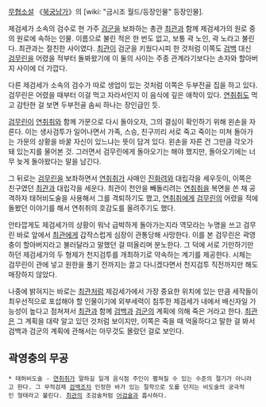 [[무협소설]] 《[[북궁남가]]》의 [wiki: "금시조 월드/등장인물" 등장인물].

제검세가 소속의 검수로 현 가주 [[검군]]을 보좌하는 총관 [[최관]]과 함께 제검세가의 원로 중의 원로에 속하는 인물. 이름으로 불린 적은 한 번도 없고, 보통 곽 노인, 곽 노라고 불린다. 최관과는 절친한 사이였다. [[최관]]이 검군을 키웠다시피 한 것처럼 이쪽도 [[검백]] 대신 [[검무린]]을 어렸을 적부터 돌봐왔기에 이 둘의 사이는 주종 관계라기보다는 손자와 할아버지 사이에 더 가깝다.

다른 제검세가 소속의 검수가 따로 생업이 있는 것처럼 이쪽은 두부전골 집을 하고 있다. 검무린은 어렸을 때부터 이걸 먹고 자라서인지 이 음식에 깊은 애착이 있다. [[연취취]]도 먹고 감탄한 걸 보면 두부전골 솜씨 하나는 장인급인 듯.

[[검무린]]이 [[연취취]]와 함께 가문으로 다시 돌아오자, 그의 결심이 확인하기 위해 왼손을 자른다. 이는 생사검투가 일어나면서 가족, 스승, 친구끼리 서로 죽고 죽이는 미쳐 돌아가는 가문의 상황을 바꿀 자신이 있느냐는 뜻이 담겨 있다. 왼손을 자른 건 그만큼 각오가 돼 있는지를 물어본 것. 그러면서 검무린에게 돌아오기는 해야 했지만, 돌아오기에는 너무 늦게 돌아왔다는 말을 남긴다.

그 뒤로는 [[검무린]]을 보좌하면서 [[연취취]]가 사매인 [[진화려]]와 대립각을 세우듯이, 이쪽은 친구였던 [[최관]]과 대립각을 세운다. 최관이 천안을 빼돌리려는 [[연취취]]을 복면을 쓴 채 공격하자 태허비도술을 사용해서 그를 격퇴하기도 했고, [[연취취]]에게 [[검무린]]의 어렸을 적에 돌봤던 이야기를 해서 연취취의 호감도를 올려주기도 했다.

안타깝게도 제검세가의 상황이 워낙 급박하게 돌아가는지라 역모라는 누명을 쓰고 검무린 바로 앞에서 [[최관]]에게 갑작스럽게 심장이 관통당해 사망한다. 이를 본 검무린은 곽영충이 할아버지라고 불러달라고 말했던 걸 떠올리며 분노한다. 그 덕에 서로 기만하기만 하던 제검세가의 두 형제가 천지검투를 개최하기로 약속하는 계기를 제공한다. 시체는 검무린이 관에 넣고 원한을 풀기 전까지는 끌고 다니겠다면서 천지검투 직전까지만 해도 매장하지 않았다.

나중에 밝혀지는 바로는 [[최관]]처럼 제감세가에서 가장 중요한 위치에 있는 만큼 세작들이 최우선적으로 포섭해야 할 인물이기에 외부세력이 침투한 제검세가 내에서 배신자일 가능성이 높다고 점쳐져서 [[최관]]과 함께 [[검백]]과 [[검군]]의 계획에 의해 죽은 거라고 한다. [[최관]]은 그 계획을 대략 알고 있던 것처럼 보이지만, 이쪽은 죽을 때 억울하다고 말한 걸 봐서 검백과 검군의 계획에 관해서는 아무것도 몰랐던 걸로 보인다. 
== 곽영충의 무공 ==
 * 태허비도술 - [[연취취]]가 말하길 일개 음식점 주인이 펼쳐질 수 있는 수준의 절기가 아니라고 한다. 그 무적검제 [[검백]]조차 인정한 바가 있는 절학으로 도를 던지는 비도술의 궁극적인 형태라고 불린다. [[최관]]의 조검술처럼 [[어검술]]과 흡사하다.

